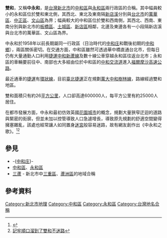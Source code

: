 '''雙和'''，又稱'''中永和'''，是[[台灣|台灣]][[新北市|新北市]]的[[中和區|中和區]]與[[永和區|永和區]]兩行政區的合稱。其中幅員較小的永和區位於雙和東北側，其西北、東北及東南隔[[新店溪|新店溪]]分別與[[台北市|台北市]]的[[萬華區|萬華區]]、[[中正區_(臺北市)|中正區]]、[[文山區|文山區]]為界；幅員較大的中和區位於雙和西南側，其西北、西南、東南分別與新北市的[[板橋區_(台灣)|板橋區]]、[[土城區|土城區]]、[[新店區|新店區]]相鄰，北邊及東邊各有一小段隔新店溪與台北市的萬華區、文山區為界。

中永和於1958年以前長期屬同一行政區（日治時代的[[中和庄|中和庄]]和戰後初期的[[中和鄉|中和鄉]]），兩區關係密切。在交通方面，中和區雖然可透過華中橋直通台北市，但每日仍有大量通勤人口利用[[台北捷運|捷運]][[中和新蘆線|中和新蘆線]]及數十線公車穿越永和區往返台北市；永和區的車輛要前往中、南部也大多經由位於中和區的[[中和交流道_(國道3號、台64線)|中和交流道]]進入[[福爾摩沙高速公路|福爾摩沙高速公路]]。

最近通車的[[捷運|捷運]]有[[環狀線_(台北捷運)|環狀線]]，目前[[臺北捷運|臺北捷運]]正在規劃[[萬大-中和-樹林線|萬大中和樹林線]]，路線經過雙和地區。

雙和面積只有約26[[平方千米|平方公里]]，人口卻高達600000人，每平方公里有約25000人居住。

在都市發展方面，中永和最初仿效英國[[花園城市|花園城市]]的概念，規劃大量狹窄迂迴的道路與緊密的街廓，但並未加以控管導致人口急遽增長，導致原先規劃的舒適空間變得擁塞雜亂，該處也經常讓人如同置身[[迷宮|迷宮]]般容易迷路，故有網友創作出《中永和之歌》。<ref>{{Cite web |url=http://weekly.tvbs.com.tw/news/news_list.asp?no=sharan20060702182246&&dd=2012%2F4%2F6%20%A4W%A4%C8%2005%3A13%3A25 |title=「中永和之歌」順口溜！背熟不迷路 |access-date=2022-03-31 |archive-date=2016-02-15 |archive-url=https://web.archive.org/web/20160215210628/http://weekly.tvbs.com.tw/news/news_list.asp?no=sharan20060702182246&&dd=2012%2F4%2F6%20%A4W%A4%C8%2005%3A13%3A25 |dead-url=yes }}</ref><ref>[http://www.libertytimes.com.tw/2006/new/mar/5/today-taipei2.htm 記牢順口溜到了雙和不迷路]</ref>

==參見==
* -{[[中和庄|中和庄]]}-
* [[中和區|中和區]]、[[永和區|永和區]]
* [[三蘆|三蘆]] - 新北市中[[三重區|三重區]]、[[蘆洲區|蘆洲區]]的地域合稱

==參考資料==
{{Reflist}}

{{TW-geo-stub}}

{{DEFAULTSORT:Shuang雙}}
[[Category:新北市地理|Category:新北市地理]]
[[Category:中和區|Category:中和區]]
[[Category:永和區|Category:永和區]]
[[Category:台灣地名合稱|Category:台灣地名合稱]]